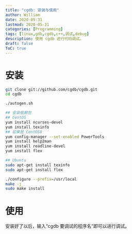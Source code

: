 ```yaml
---
title: "cgdb: 安装与使用"
author: William
date: 2020-05-31
lastmod: 2020-05-31
categories: [Programming]
tags: [linux,gdb,cgdb,c++,调试,debug]
description: 使用 cgdb 进行代码调试。
draft: false
ToC: true
---
```


# 安装

```bash
git clone git://github.com/cgdb/cgdb.git
cd cgdb

./autogen.sh

## 安装依赖包
## CentOS
yum install ncurses-devel
yum install texinfo
## 如果是 CentOS8
yum config-manager --set-enabled PowerTools
yum install help2man
yum install readline-devel
yum install flex

## Ubuntu
sudo apt-get install texinfo
sudo apt-get install flex

./configure --prefix=/usr/local
make -j
sudo make install
```

# 使用
安装好了以后，输入“cgdb 要调试的程序名”即可以进行调试。

